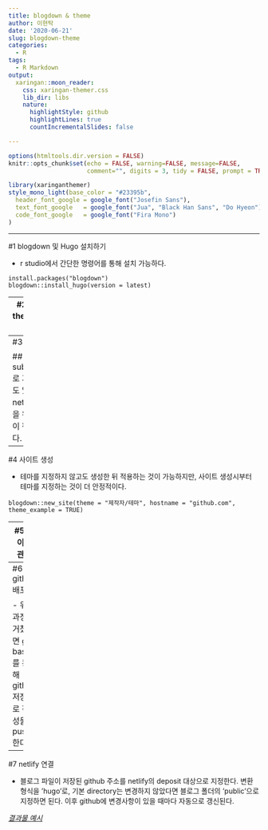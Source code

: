 ```yaml
---
title: blogdown & theme
author: 이현탁
date: '2020-06-21'
slug: blogdown-theme
categories:
  - R
tags:
  - R Markdown
output:
  xaringan::moon_reader:
    css: xaringan-themer.css
    lib_dir: libs
    nature:
      highlightStyle: github
      highlightLines: true
      countIncrementalSlides: false

---
```


```r
options(htmltools.dir.version = FALSE)
knitr::opts_chunk$set(echo = FALSE, warning=FALSE, message=FALSE, 
                      comment="", digits = 3, tidy = FALSE, prompt = TRUE, fig.align = 'center')
```
```r
library(xaringanthemer)
style_mono_light(base_color = "#23395b",
  header_font_google = google_font("Josefin Sans"),
  text_font_google   = google_font("Jua", "Black Han Sans", "Do Hyeon"),
  code_font_google   = google_font("Fira Mono")
)
```

---

#1 blogdown 및 Hugo 설치하기

 - r studio에서 간단한 명령어를 통해 설치 가능하다.
```
install.packages("blogdown")
blogdown::install_hugo(version = latest)
```

---
#2 Hugo theme 고르기

 - [여기](https://themes.gohugo.io/)에서 원하는 테마를 고른다. 각 테마마다 설치방법이 다르지만, 공유되는 과정은 다음과 같다. 아래의 과정은 git bash로 수행한다.
```
## 프로젝트 폴더를 만들어 작업공간으로 지정한다
```
$ cd HUGO_PROJECT
```
## 원하는 테마를 clone해온다
```
$ git clone https://github.com/제작자/테마.git themes/테마
```
---
#3 theme 

## 혹은 submodule로 가져올 수도 있다. netlify 연결을 위해서는 이 편이 낫다.
```
$ git submodule add https://github.com/제작자/테마.git themes/테마
```
##위의 과정들이 완료되면 최신화를 한번 해주는 것이 좋다.
```
$ git submodule update --remote
```
---
#4 사이트 생성

 - 테마를 지정하지 않고도 생성한 뒤 적용하는 것이 가능하지만, 사이트 생성시부터 테마를 지정하는 것이 더 안정적이다.
```
blogdown::new_site(theme = "제작자/테마", hostname = "github.com", theme_example = TRUE)

```
---
#5 사이트 관리


 - 각 테마별로 index, config 등 관리 파일이 다르다. 블로그 정보, 형식에서 테마의 조정까지 많은 것을 관리할 수 있다. 테마를 지정했다면 테마의 example site나 개발자 github 등에서 사용법을 확인하는 것이 좋다. 테마에 따라 컨텐츠가 section인 경우와 post인 경우로 나뉜다. 확인 후에 글을 작성하는 것이 좋다.
 
---
#6 github 배포

 - 위의 과정을 거쳤다면 git bash를 통해 github 저장소로 작성물을 push 한다.
```
git clone (github 주소)
git add .
git commit -m '작성단계'
git push
```

---
#7 netlify 연결

 - 블로그 파일이 저장된 github 주소를 netlify의 deposit 대상으로 지정한다. 변환 형식을 'hugo'로, 기본 directory는 변경하지 않았다면 블로그 폴더의 'public'으로 지정하면 된다.
 이후 github에 변경사항이 있을 때마다 자동으로 갱신된다.
 
_[결과물 예시](https://rhinoblog.netlify.app/)_


